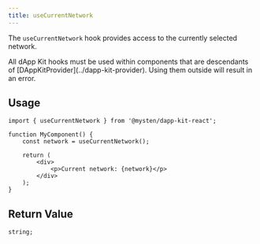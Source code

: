 ```yaml
---
title: useCurrentNetwork
---
```


The `useCurrentNetwork` hook provides access to the currently selected network.

<Callout type="warn">
	All dApp Kit hooks must be used within components that are descendants of
	[DAppKitProvider](../dapp-kit-provider). Using them outside will result in an error.
</Callout>

## Usage

```tsx
import { useCurrentNetwork } from '@mysten/dapp-kit-react';

function MyComponent() {
	const network = useCurrentNetwork();

	return (
		<div>
			<p>Current network: {network}</p>
		</div>
	);
}
```

## Return Value

```tsx
string;
```
